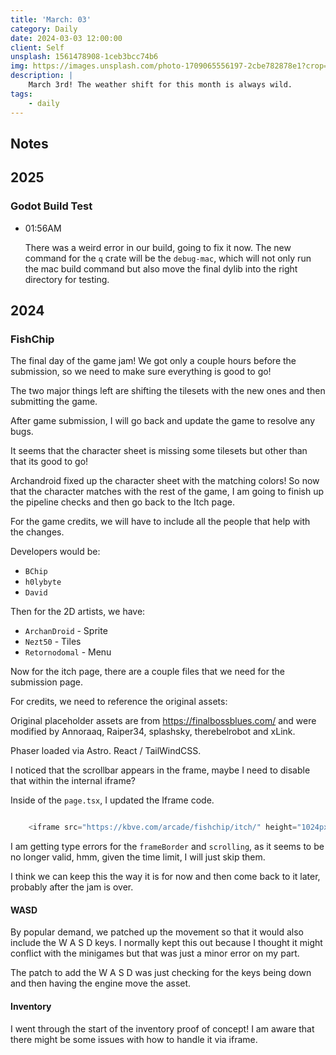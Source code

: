 ```yaml
---
title: 'March: 03'
category: Daily
date: 2024-03-03 12:00:00
client: Self
unsplash: 1561478908-1ceb3bcc74b6
img: https://images.unsplash.com/photo-1709065556197-2cbe782878e1?crop=entropy&cs=srgb&fm=jpg&ixid=MnwzNjM5Nzd8MHwxfHJhbmRvbXx8fHx8fHx8fDE2ODE3NDg2ODY&ixlib=rb-4.0.3&q=85
description: |
    March 3rd! The weather shift for this month is always wild.
tags:
    - daily
---
```



<Adsense />



## Notes

## 2025

### Godot Build Test

-   01:56AM

    There was a weird error in our build, going to fix it now.
    The new command for the `q` crate will be the `debug-mac`, which will not only run the mac build command but also move the final dylib into the right directory for testing.


## 2024


### FishChip

The final day of the game jam! We got only a couple hours before the submission, so we need to make sure everything is good to go!

The two major things left are shifting the tilesets with the new ones and then submitting the game.

After game submission, I will go back and update the game to resolve any bugs.

It seems that the character sheet is missing some tilesets but other than that its good to go!

Archandroid fixed up the character sheet with the matching colors! So now that the character matches with the rest of the game, I am going to finish up the pipeline checks and then go back to the Itch page.

For the game credits, we will have to include all the people that help with the changes.

Developers would be:
- `BChip`
- `h0lybyte`
- `David`

Then for the 2D artists, we have:
- `ArchanDroid` - Sprite
- `Nezt50` - Tiles
- `Retornodomal` - Menu

Now for the itch page, there are a couple files that we need for the submission page.

For credits, we need to reference the original assets:

Original placeholder assets are from https://finalbossblues.com/ and were modified by Annoraaq, Raiper34, splashsky, therebelrobot and xLink.

Phaser loaded via Astro.
React / TailWindCSS.


I noticed that the scrollbar appears in the frame, maybe I need to disable that within the internal iframe?

Inside of the `page.tsx`, I updated the Iframe code.

```javascript

    <iframe src="https://kbve.com/arcade/fishchip/itch/" height="1024px" width="100%" frameBorder="0" scrolling="no" >Your browser doesnot support iframes<a href="https://kbve.com/arcade/fishchip/"> click here to view the page directly. </a></iframe>

```

I am getting type errors for the `frameBorder` and `scrolling`, as it seems to be no longer valid, hmm, given the time limit, I will just skip them.

I think we can keep this the way it is for now and then come back to it later, probably after the jam is over.


#### WASD

By popular demand, we patched up the movement so that it would also include the W A S D keys.
I normally kept this out because I thought it might conflict with the minigames but that was just a minor error on my part.

The patch to add the W A S D was just checking for the keys being down and then having the engine move the asset.


#### Inventory

I went through the start of the inventory proof of concept!
I am aware that there might be some issues with how to handle it via iframe.

